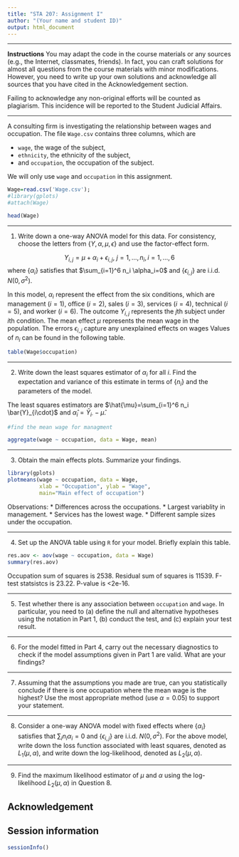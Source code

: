 ```yaml
---
title: "STA 207: Assignment I"
author: "(Your name and student ID)"
output: html_document
---
```

***

**Instructions** You may adapt the code in the course materials or any sources (e.g., the Internet, classmates, friends). In fact, you can craft solutions for almost all questions from the course materials with minor modifications. However, you need to write up your own solutions and acknowledge all sources that you have cited in the Acknowledgement section. 

Failing to acknowledge any non-original efforts will be counted as plagiarism. This incidence will be reported to the Student Judicial Affairs. 

*** 


A consulting firm is investigating the relationship between wages and occupation. The file `Wage.csv` contains three columns, which are 

  - `wage`, the wage of the subject,
  - `ethnicity`, the ethnicity of the subject,
  - and `occupation`, the occupation of the subject. 
  
We will only use `wage` and `occupation` in this assignment. 


```r
Wage=read.csv('Wage.csv');
#library(gplots)
#attach(Wage)
```

```r
head(Wage)
```

***

(1) Write down a one-way ANOVA model for this data. For consistency, choose the letters from $\{Y,\alpha, \mu, \epsilon\}$ and use the factor-effect form. 

$$Y_{i,j}=\mu + \alpha_i+ \epsilon_{i,j}, \ j=1,\ldots, n_i, i =1,\ldots, 6$$
where $\{ \alpha_i\}$ satisfies that $\sum_{i=1}^6 n_i \alpha_i=0$ and $\{\epsilon_{i,j}\}$ are i.i.d. $N(0,\sigma^2)$. 
		
		
In this model, $\alpha_i$ represent the effect from the six conditions, which are management ($i=1$), office ($i=2$), sales ($i=3$), services ($i=4$), technical ($i=5$), and worker ($i=6$). The outcome $Y_{i,j}$ represents the $j$th subject under $i$th condition. The mean effect $\mu$ represents the mean wage in the population. The errors $\epsilon_{i,j}$ capture any unexplained effects on wages Values of $n_i$ can be found in the following table. 


```r
table(Wage$occupation)
```

	
***

(2)  Write down the least squares estimator of $\alpha_i$ for all $i$. Find the expectation and variance of this estimate in terms of $\{n_i\}$ and the parameters of the model. 

The least squares estimators are $\hat{\mu}=\sum_{i=1}^6 n_i \bar{Y}_{i\cdot}$ and $\hat{\alpha}_i = \bar{Y}_{i\cdot} -\hat{\mu}$. 


```r
#find the mean wage for managment 

aggregate(wage ~ occupation, data = Wage, mean)
```


 
*** 

(3) Obtain the main effects plots. Summarize your findings.


```r
library(gplots)
plotmeans(wage ~ occupation, data = Wage, 
          xlab = "Occupation", ylab = "Wage",
          main="Main effect of occupation")
```


Observations:
* Differences across the occupations.
* Largest variablity in management.
* Services has the lowest wage.
* Different sample sizes under the occupation. 


*** 


(4) Set up the ANOVA table using `R` for your model. Briefly explain this table.   

```r
res.aov <- aov(wage ~ occupation, data = Wage)
summary(res.aov)
```

Occupation sum of squares is 2538. Residual sum of squares is 11539. F-test statsistcs is 23.22. P-value is <2e-16. 


	
*** 


(5) Test whether there is any association between `occupation` and `wage`. In particular, you need to (a) define the null and alternative hypotheses using the notation in Part 1, (b) conduct the test, and (c) explain your test result. 

*** 

(6) For the model fitted in Part 4, carry out the necessary diagnostics to check if the model assumptions given in Part 1 are valid. What are your findings?

*** 
	
(7) Assuming that the assumptions you made are true, can you statistically conclude if there is one occupation where the mean wage is the highest? Use the most appropriate method (use $\alpha=0.05$) to support your statement.


*** 


(8) Consider a one-way ANOVA model with fixed effects 
\begin{equation}\label{eqn:anova}
Y_{i,j}=\mu + \alpha_i+ \epsilon_{i,j}, \ j=1,\ldots, n_i, i =1,\ldots, r,
\end{equation}
where $\{ \alpha_i\}$ satisfies that $\sum_{i} n_i \alpha_i=0$ and $\{\epsilon_{i,j}\}$ are i.i.d. $N(0,\sigma^2)$.  For the above model, write down the loss function associated with least squares, denoted as $L_1(\mu,\alpha)$, and write down the log-likelihood, denoted as $L_2(\mu,\alpha)$.

***

(9) Find the maximum likelihood estimator of $\mu$ and $\alpha$ using the log-likelihood $L_2(\mu,\alpha)$ in Question 8. 


## Acknowledgement {-}

## Session information {-}
```r
sessionInfo()
```